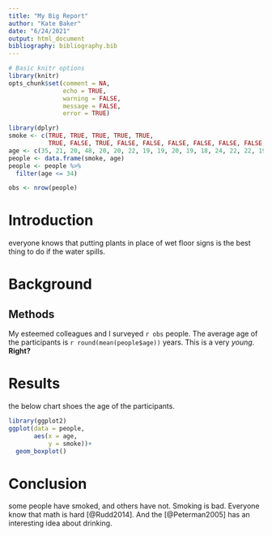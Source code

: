 ```yaml
---
title: "My Big Report"
author: "Kate Baker"
date: "6/24/2021"
output: html_document
bibliography: bibliography.bib
---
```


```r
# Basic knitr options
library(knitr)
opts_chunk$set(comment = NA, 
               echo = TRUE, 
               warning = FALSE, 
               message = FALSE, 
               error = TRUE)
```


```r
library(dplyr)
smoke <- c(TRUE, TRUE, TRUE, TRUE, TRUE,
           TRUE, FALSE, TRUE, FALSE, FALSE, FALSE, FALSE, FALSE, FALSE, FALSE, FALSE, FALSE, TRUE, TRUE)
age <- c(35, 21, 20, 48, 20, 20, 22, 19, 19, 20, 19, 18, 24, 22, 22, 19, 21, 19, 21)
people <- data.frame(smoke, age)
people <- people %>%
  filter(age <= 34)

obs <- nrow(people)
```

# Introduction
everyone knows that putting plants in place of wet floor signs is the best thing to do if the water spills. 

# Background 

## Methods
My esteemed colleagues and I surveyed `r obs` people. The average age of the participants is `r round(mean(people$age))` years. This is a very _young_. **Right?**

# **Results**

the below chart shoes the age of the participants. 

```r
library(ggplot2)
ggplot(data = people,
       aes(x = age,
           y = smoke))+
  geom_boxplot()

```

# Conclusion

some people have smoked, and others have not. Smoking is bad. Everyone know that math is hard [@Rudd2014]. And the [@Peterman2005] has an interesting idea about drinking. 




